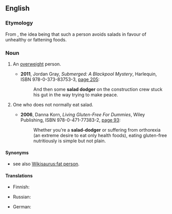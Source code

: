 ==English==
{{was wotd|2012|June|19}}

===Etymology===
From {{compound|salad|dodger|lang=en}}, the idea being that such a person avoids salads in favour of unhealthy or fattening foods.

===Noun===
{{en-noun|head=[[salad]] [[dodger]]}}

# {{context|informal|derogatory|lang=en}} An [[overweight]] person.
#* '''2011''', Jordan Gray, ''Submerged: A Blackpool Mystery'', Harlequin, ISBN 978-0-373-83753-3, [http://books.google.com/books?id=oBpud6M6l5kC&pg=PT149&dq=%22salad+dodger%22 page 205]:
#*: And then some '''salad dodger''' on the construction crew stuck his gut in the way trying to make peace.
# {{context|informal|lang=en}} One who does not normally eat salad.
#* '''2006''', Danna Korn, ''Living Gluten-Free For Dummies'', Wiley Publishing, ISBN 978-0-471-77383-2, [http://books.google.com/books?id=IFsQy0Qpcm8C&pg=PA93&dq=%22salad+dodger%22 page 93]:
#*: Whether you’re a '''salad-dodger''' or suffering from orthorexia (an extreme desire to eat only health foods), eating gluten-free nutritiously is simple but not plain.

====Synonyms====
*{{sense|overweight person}} see also [[Wikisaurus:fat person]].

====Translations====
{{trans-top|An overweight person}}
* Finnish: {{t+|fi|punkero}}
{{trans-mid}}
* Russian: {{t+|ru|толстяк|tr=tolstják}}
{{trans-bottom}}

{{trans-top|One who does not normally eat salad}}
{{trans-mid}}
* German: {{t|de|Salatverschmäher|m}}
{{trans-bottom}}